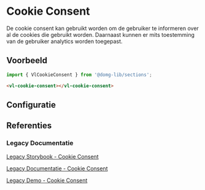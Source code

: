 
# Cookie Consent

<VluxMetaData id="sections-cookie-consent" />

De cookie consent kan gebruikt worden om de gebruiker te informeren over al de cookies die gebruikt worden.
Daarnaast kunnen er mits toestemming van de gebruiker analytics worden toegepast.


## Voorbeeld

```js
import { VlCookieConsent } from '@domg-lib/sections';
```

```html
<vl-cookie-consent></vl-cookie-consent>
```

<Canvas of={VlCookieConsentStories.CookieConsentDefault} />


## Configuratie

<ArgTypes of={VlCookieConsentStories.CookieConsentDefault} />


## Referenties

### Legacy Documentatie

[Legacy Storybook - Cookie Consent](https://webcomponenten.omgeving.vlaanderen.be/storybook/?path=/story/legacy-vl-cookie-consent--default)

[Legacy Documentatie - Cookie Consent](https://webcomponenten.omgeving.vlaanderen.be/doc/VlCookieConsent.html)

[Legacy Demo - Cookie Consent](https://webcomponenten.omgeving.vlaanderen.be/demo/vl-cookie-consent.html)
